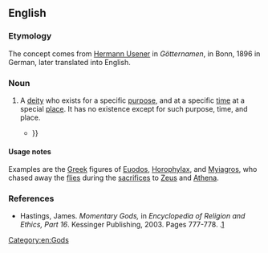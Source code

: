 ==English==

===Etymology===
The concept comes from [[w:Hermann Usener|Hermann Usener]] in ''Götternamen'', in Bonn, 1896 in German, later translated into English.

===Noun===
{{en-noun}}

# A [[deity]] who exists for a specific [[purpose]], and at a specific [[time]] at a special [[place]]. It has no existence except for such purpose, time, and place.
#* {{quote-book|en|date=2018-08-06|author=Karen Lang|title=Chaos and Cosmos: On the Image in Aesthetics and Art History|publisher=Cornell University Press|isbn=9781501731129|page=96
|text=Concentrating his attention on the conception of lightning, Usener discovers a transition in the way lightning is conceived: initially experienced as an exclamation in response to a "momentary god"—Zeus originally meant "he who thunders"—{{...}} }}

====Usage notes====
Examples are the [[Greek]] figures of [[w:Euodos|Euodos]], [[w:Horophylax|Horophylax]], and [[w:Myiagros|Myiagros]], who chased away the [[fly|flies]] during the [[sacrifice]]s to [[Zeus]] and [[Athena]].

===References===
* Hastings, James. ''Momentary Gods,'' in ''Encyclopedia of Religion and Ethics, Part 16''. Kessinger Publishing, 2003. Pages 777-778. {{ISBN|0766136930}}.[http://books.google.com/books?id=ao4qMWcx50oC&pg=PA778&lpg=PA778&dq=myiagros+%22momentary+god%22&source=web&ots=xylZdnhNyw&sig=qKacLJp3rY5TmAlG9B0ZIKhg9Xk#PPA777,M1]

[[Category:en:Gods]]